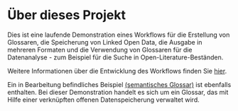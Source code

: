 # Über dieses Projekt {.unnumbered}

Dies ist eine laufende Demonstration eines Workflows für die Erstellung von Glossaren, die Speicherung von Linked Open Data, die Ausgabe in mehreren Formaten und die Verwendung von Glossaren für die Datenanalyse - zum Beispiel für die Suche in Open-Literature-Beständen.

Weitere Informationen über die Entwicklung des Workflows finden Sie [hier](https://github.com/TIBHannover/semantic-glossar).

Ein in Bearbeitung befindliches Beispiel [(semantisches Glossar)](cosite001.ipynb) ist ebenfalls enthalten. Bei dieser Demonstration handelt es sich um ein Glossar, das mit Hilfe einer verknüpften offenen Datenspeicherung verwaltet wird. 


